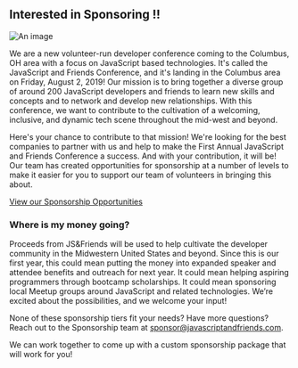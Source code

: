 ## Interested in Sponsoring !!

![An image](./sponsor.png)

We are a new volunteer-run developer conference coming to the Columbus, OH area with a focus on JavaScript based technologies. It's called the JavaScript and Friends Conference, and it's landing in the Columbus area on Friday, August 2, 2019! Our mission is to bring together a diverse group of around 200 JavaScript developers and friends to learn new skills and concepts and to network and develop new relationships. With this conference, we want to contribute to the cultivation of a welcoming, inclusive, and dynamic tech scene throughout the mid-west and beyond.

Here's your chance to contribute to that mission! We're looking for the best companies to partner with us and help to make the First Annual JavaScript and Friends Conference a success. And with your contribution, it will be! Our team has created opportunities for sponsorship at a number of levels to make it easier for you to support our team of volunteers in bringing this about.

<a href="https://1drv.ms/b/s!AqhcZadKop7eiy-K__Qs6ZmkqFVg" target="_blank" rel="noopener noreferrer">View our Sponsorship Opportunities</a>

### Where is my money going?

  Proceeds from JS&Friends will be used to help cultivate the developer community in the Midwestern United States and beyond.
  Since this is our first year, this could mean putting the money into expanded speaker and attendee benefits and outreach for next year.
  It could mean helping aspiring programmers through bootcamp scholarships.
  It could mean sponsoring local Meetup groups around JavaScript and related technologies.
  We’re excited about the possibilities, and we welcome your input!

  None of these sponsorship tiers fit your needs? Have more questions? Reach out to the Sponsorship team at <a href="mailto:sponsor@javascriptandfriends.com">sponsor@javascriptandfriends.com</a>. 

  We can work together to come up with a custom sponsorship package that will work for you! 

